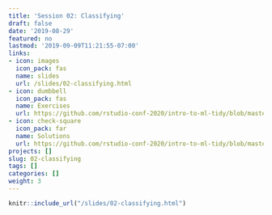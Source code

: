 ```yaml
---
title: 'Session 02: Classifying'
draft: false
date: '2019-08-29'
featured: no
lastmod: '2019-09-09T11:21:55-07:00'
links:
- icon: images
  icon_pack: fas
  name: slides
  url: /slides/02-classifying.html
- icon: dumbbell
  icon_pack: fas
  name: Exercises
  url: https://github.com/rstudio-conf-2020/intro-to-ml-tidy/blob/master/materials/exercises/02-Classification.Rmd
- icon: check-square
  icon_pack: far
  name: Solutions
  url: https://github.com/rstudio-conf-2020/intro-to-ml-tidy/blob/master/materials/solutions/02-Classification.Rmd
projects: []
slug: 02-classifying
tags: []
categories: []
weight: 3
---
```



```r
knitr::include_url("/slides/02-classifying.html")
```

